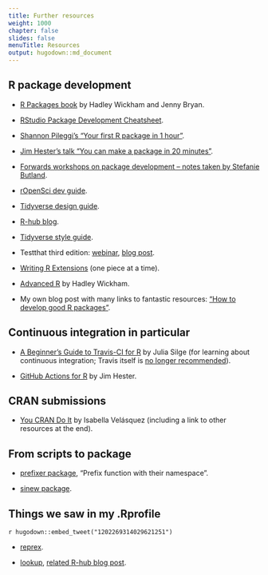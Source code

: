 ```yaml
---
title: Further resources
weight: 1000
chapter: false
slides: false
menuTitle: Resources
output: hugodown::md_document
---
```


## R package development

* [R Packages book](https://r-pkgs.org) by Hadley Wickham and Jenny Bryan.

* [RStudio Package Development Cheatsheet](https://raw.githubusercontent.com/rstudio/cheatsheets/master/package-development.pdf).

* [Shannon Pileggi's "Your first R package in 1 hour"](https://www.pipinghotdata.com/posts/2020-10-25-your-first-r-package-in-1-hour/).

* [Jim Hester's talk "You can make a package in 20 minutes"](https://www.jimhester.com/talk/2018-rsc-r-pkgs/).

* [Forwards workshops on package development -- notes taken by Stefanie Butland](https://github.com/stefaniebutland/pkg-dev-notes).

* [rOpenSci dev guide](https://devguide.ropensci.org).

* [Tidyverse design guide](https://design.tidyverse.org/).

* [R-hub blog](https://blog.r-hub.io).

* [Tidyverse style guide](https://style.tidyverse.org/).

* Testthat third edition: [webinar](https://rstudio.com/resources/webinars/testthat-3/), [blog post](https://www.tidyverse.org/blog/2020/10/testthat-3-0-0/).

* [Writing R Extensions](https://cran.r-project.org/doc/manuals/R-exts.html) (one piece at a time).

* [Advanced R](https://adv-r.hadley.nz/) by Hadley Wickham.

* My own blog post with many links to fantastic resources: ["How to develop good R packages"](http://www.masalmon.eu/2017/12/11/goodrpackages/).

## Continuous integration in particular

* [A Beginner's Guide to Travis-CI for R](https://juliasilge.com/blog/beginners-guide-to-travis/) by Julia Silge (for learning about continuous integration; Travis itself is [no longer recommended](https://ropensci.org/blog/2020/11/19/moving-away-travis/)).

* [GitHub Actions for R](https://www.jimhester.com/talk/2020-rsc-github-actions/) by Jim Hester.

## CRAN submissions

* [You CRAN Do It](https://ivelasq.rbind.io/blog/you-cran-do-it/) by Isabella Velásquez (including a link to other resources at the end).

## From scripts to package

* [prefixer package](https://github.com/dreamRs/prefixer), "Prefix function with their namespace".

* [sinew package](https://yonicd.github.io/sinew/articles/motivation.html).

## Things we saw in my .Rprofile

`r hugodown::embed_tweet("1202269314029621251")`

* [reprex](https://reprex.tidyverse.org/).

* [lookup](https://github.com/jimhester/lookup#readme), [related R-hub blog post](https://blog.r-hub.io/2019/05/14/read-the-source/).
